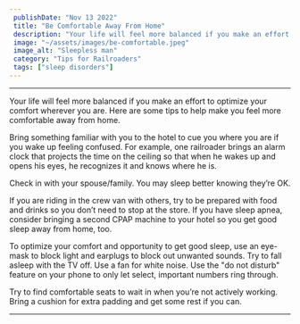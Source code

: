 ```yaml
---
 publishDate: "Nov 13 2022"
 title: "Be Comfortable Away From Home"
 description: "Your life will feel more balanced if you make an effort to optimize your comfort wherever you are. Here are some tips to help make you feel more comfortable away from home."
 image: "~/assets/images/be-comfortable.jpeg"
 image_alt: "Sleepless man"
 category: "Tips for Railroaders"
 tags: ["sleep disorders"]
---
```


----
Your life will feel more balanced if you make an effort to optimize your comfort wherever you are. Here are some tips to help make you feel more comfortable away from home.

Bring something familiar with you to the hotel to cue you where you are if you wake up feeling confused. For example, one railroader brings an alarm clock that projects the time on the ceiling so that when he wakes up and opens his eyes, he recognizes it and knows where he is.

Check in with your spouse/family. You may sleep better knowing they’re OK. 

If you are riding in the crew van with others, try to be prepared with food and drinks so you don’t need to stop at the store. If you have sleep apnea, consider bringing a second CPAP machine to your hotel so you get good sleep away from home, too.

To optimize your comfort and opportunity to get good sleep, use an eye-mask to block light and earplugs to block out unwanted sounds. Try to fall asleep with the TV off. Use a fan for white noise. Use the "do not disturb" feature on your phone to only let select, important numbers ring through. 

Try to find comfortable seats to wait in when you’re not actively working. Bring a cushion for extra padding and get some rest if you can. 
 
 ----